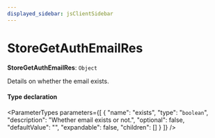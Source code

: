 ```yaml
---
displayed_sidebar: jsClientSidebar
---
```



# StoreGetAuthEmailRes

 **StoreGetAuthEmailRes**: `Object`

Details on whether the email exists.

#### Type declaration

<ParameterTypes parameters={[
  {
    "name": "exists",
    "type": "`boolean`",
    "description": "Whether email exists or not.",
    "optional": false,
    "defaultValue": "",
    "expandable": false,
    "children": []
  }
]} />
